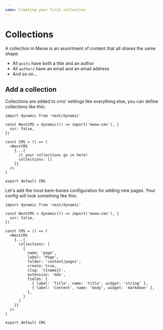 ```yaml
---
name: Creating your first collection
---
```

# Collections

A collection in Meow is an assortment of content that all shares the same shape.

- All `posts` have both a title and an author
- All `authors` have an email and an email address
- And so on...

## Add a collection

Collections are added to cms' settings like everything else, you can define collections like this:

```tsx
import dynamic from 'next/dynamic'
 
const NextCMS = dynamic(() => import('meow-cms'), {
  ssr: false,
})
 
const CMS = () => (
  <NextCMS
    {...{
      // your collections go in here!
      collections: []
    }}
  />
)
 
export default CMS
```

Let's add the most bare-bones configuration for adding new pages. Your config will look something like this:

```tsx
import dynamic from 'next/dynamic'
 
const NextCMS = dynamic(() => import('meow-cms'), {
  ssr: false,
})
 
const CMS = () => (
  <NextCMS
    {...{
      collections: [
        {
          name: 'page',
          label: 'Page',
          folder: 'content/pages',
          create: true,
          slug: '{{name}}',
          extension: 'mdx',
          fields: [
            { label: 'Title', name: 'title', widget: 'string' },
            { label: 'Content', name: 'body', widget: 'markdown' },
          ],
        }
      ]
    }}
  />
)
 
export default CMS
```

